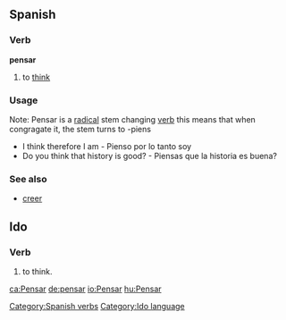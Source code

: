==Spanish==
===Verb===
[[Category:Spanish verbs]]
'''pensar'''

# to [[think]]

===Usage===

Note: Pensar is a [[radical]] stem changing [[verb]] this means that when congragate it, the stem turns to -piens

*I think therefore I am - Pienso por lo tanto soy
*Do you think that history is good? - Piensas que la historia es buena?

===See also===
*[[creer]]

==Ido==
===Verb===
# to think.

[[Category:Ido language]]

[[ca:Pensar]]
[[de:pensar]]
[[io:Pensar]]
[[hu:Pensar]]
